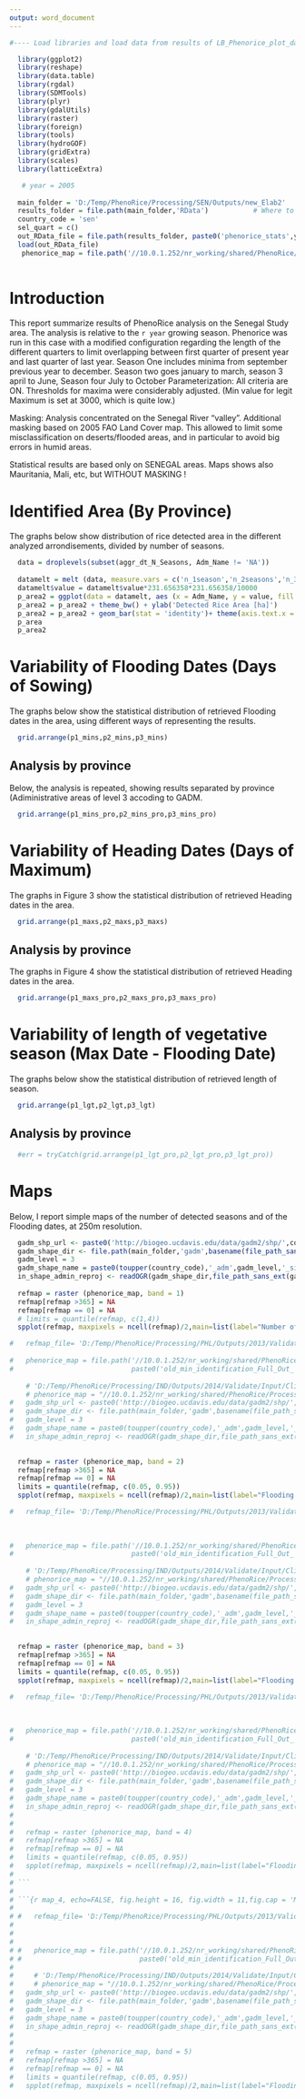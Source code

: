 ```yaml
---
output: word_document
---
```



```r
 
#---- Load libraries and load data from results of LB_Phenorice_plot_dates.R ----

  library(ggplot2)
  library(reshape)
  library(data.table)
  library(rgdal)
  library(SDMTools)
  library(plyr)
  library(gdalUtils)
  library(raster)
  library(foreign)
  library(tools)
  library(hydroGOF)
  library(gridExtra)
  library(scales)
  library(latticeExtra)

   # year = 2005
  
  main_folder = 'D:/Temp/PhenoRice/Processing/SEN/Outputs/new_Elab2'															# Folder used to store results of " 
  results_folder = file.path(main_folder,'RData')			# Where to put results
  country_code = 'sen'
  sel_quart = c()
  out_RData_file = file.path(results_folder, paste0('phenorice_stats',year,'.RData'))
  load(out_RData_file)
   phenorice_map = file.path('//10.0.1.252/nr_working/shared/PhenoRice/Processing/Senegal/Outputs/New_Elab2',year,'raster',paste0('old_min_identification_Full_Out_',year,'.dat'))
  

```
# Introduction 

This report summarize results of PhenoRice analysis on the Senegal Study area. The analysis is relative to the `r year`  growing season.
Phenorice was run in this case with a modified configuration regarding the length of the different quarters to limit overlapping between first quarter of present year and last quarter of last year. Season One includes minima from september previous year to december. Season two goes january to march, season 3 april to June, Season four July to  October
Parameterization: All criteria are ON. Thresholds for maxima were considerably adjusted. (Min value for legit Maximum is set at 3000, which is quite low.)

Masking: Analysis concentrated on the Senegal River "valley". Additional masking based on 2005 FAO Land Cover map. This allowed to limit some misclassification on deserts/flooded areas, and in particular to avoid big errors in humid areas. 

Statistical results are based only on SENEGAL areas. Maps shows also Mauritania, Mali, etc, but WITHOUT MASKING !

# Identified Area (By Province)

The graphs below show distribution of rice detected area in the different analyzed arrondisements, divided by number of seasons. 

```r
  
  data = droplevels(subset(aggr_dt_N_Seasons, Adm_Name != 'NA'))
  
  datamelt = melt (data, measure.vars = c('n_1season','n_2seasons','n_3seasons','n_4seasons'))
  datamelt$value = datamelt$value*231.656358*231.656358/10000
  p_area2 = ggplot(data = datamelt, aes (x = Adm_Name, y = value, fill = variable ))
  p_area2 = p_area2 + theme_bw() + ylab('Detected Rice Area [ha]')
  p_area2 = p_area2 + geom_bar(stat = 'identity')+ theme(axis.text.x = element_text(angle = 90 , vjust = 0, hjust = 1))
  p_area
  p_area2
```


# Variability of Flooding Dates (Days of Sowing)

The graphs below show the statistical distribution of retrieved Flooding dates in the area, using different ways of representing the results. 


```r
  
  grid.arrange(p1_mins,p2_mins,p3_mins)

```

## Analysis by province

Below, the analysis is repeated, showing results separated by province (Adiministrative areas of level 3 accoding to GADM.


```r
  
  grid.arrange(p1_mins_pro,p2_mins_pro,p3_mins_pro)

```


# Variability of Heading Dates (Days of Maximum)

The graphs in Figure 3 show the statistical distribution of retrieved Heading dates in the area. 


```r
  
  grid.arrange(p1_maxs,p2_maxs,p3_maxs)

```

## Analysis by province

The graphs in Figure 4 show the statistical distribution of retrieved Heading dates in the area. 

```r
  
  grid.arrange(p1_maxs_pro,p2_maxs_pro,p3_maxs_pro)

```


# Variability of length of vegetative season (Max Date - Flooding Date)

The graphs below show the statistical distribution of retrieved length of season. 


```r
  
  grid.arrange(p1_lgt,p2_lgt,p3_lgt)

```

## Analysis by province


```r
  
  #err = tryCatch(grid.arrange(p1_lgt_pro,p2_lgt_pro,p3_lgt_pro))

```

# Maps

Below, I report simple maps of the number of detected seasons and of the Flooding dates, at 250m resolution.


```r
  
  gadm_shp_url <- paste0('http://biogeo.ucdavis.edu/data/gadm2/shp/',country_code,'_adm.zip')
  gadm_shape_dir <- file.path(main_folder,'gadm',basename(file_path_sans_ext(gadm_shp_url)))
  gadm_level = 3
  gadm_shape_name = paste0(toupper(country_code),'_adm',gadm_level,'_sinu.shp')
  in_shape_admin_reproj <- readOGR(gadm_shape_dir,file_path_sans_ext(gadm_shape_name))
  
  refmap = raster (phenorice_map, band = 1)
  refmap[refmap >365] = NA
  refmap[refmap == 0] = NA
  # limits = quantile(refmap, c(1,4))
  spplot(refmap, maxpixels = ncell(refmap)/2,main=list(label="Number of Rice Seasons",cex=2), col.regions=topo.colors(16), zlim = c(1,4))+layer(sp.polygons(in_shape_admin_reproj))

```   

```r
  
#   refmap_file= 'D:/Temp/PhenoRice/Processing/PHL/Outputs/2013/Validate/Reference/Reproj/Reference_Map_SIN.tif'
  
#   phenorice_map = file.path('//10.0.1.252/nr_working/shared/PhenoRice/Processing/Senegal/Outputs/50_30_30_120_dec_ok/newquarts',year,'raster',
#                             paste0('old_min_identification_Full_Out_',year,'.dat'))
  
    # 'D:/Temp/PhenoRice/Processing/IND/Outputs/2014/Validate/Input/Clipped/Phenorice_Clipped.tif'
    # phenorice_map = "//10.0.1.252/nr_working/shared/PhenoRice/Processing/IT/Outputs/2013//raster/old_min_identification_Full_Out_2013.dat"
#   gadm_shp_url <- paste0('http://biogeo.ucdavis.edu/data/gadm2/shp/',country_code,'_adm.zip')
#   gadm_shape_dir <- file.path(main_folder,'gadm',basename(file_path_sans_ext(gadm_shp_url)))
#   gadm_level = 3
#   gadm_shape_name = paste0(toupper(country_code),'_adm',gadm_level,'_sinu.shp')
#   in_shape_admin_reproj <- readOGR(gadm_shape_dir,file_path_sans_ext(gadm_shape_name))
  

  refmap = raster (phenorice_map, band = 2)
  refmap[refmap >365] = NA
  refmap[refmap == 0] = NA
  limits = quantile(refmap, c(0.05, 0.95))
  spplot(refmap, maxpixels = ncell(refmap)/2,main=list(label="Flooding Dates - First Quarter",cex=2), col.regions=topo.colors(16), zlim = limits)+layer(sp.polygons(in_shape_admin_reproj))

``` 

  
```r
  
#   refmap_file= 'D:/Temp/PhenoRice/Processing/PHL/Outputs/2013/Validate/Reference/Reproj/Reference_Map_SIN.tif'
  
  
  
#   phenorice_map = file.path('//10.0.1.252/nr_working/shared/PhenoRice/Processing/Senegal/Outputs/50_30_30_120_dec_ok/newquarts',year,'raster',
#                             paste0('old_min_identification_Full_Out_',year,'.dat'))
  
    # 'D:/Temp/PhenoRice/Processing/IND/Outputs/2014/Validate/Input/Clipped/Phenorice_Clipped.tif'
    # phenorice_map = "//10.0.1.252/nr_working/shared/PhenoRice/Processing/IT/Outputs/2013//raster/old_min_identification_Full_Out_2013.dat"
#   gadm_shp_url <- paste0('http://biogeo.ucdavis.edu/data/gadm2/shp/',country_code,'_adm.zip')
#   gadm_shape_dir <- file.path(main_folder,'gadm',basename(file_path_sans_ext(gadm_shp_url)))
#   gadm_level = 3
#   gadm_shape_name = paste0(toupper(country_code),'_adm',gadm_level,'_sinu.shp')
#   in_shape_admin_reproj <- readOGR(gadm_shape_dir,file_path_sans_ext(gadm_shape_name))
  

  refmap = raster (phenorice_map, band = 3)
  refmap[refmap >365] = NA
  refmap[refmap == 0] = NA
  limits = quantile(refmap, c(0.05, 0.95))
  spplot(refmap, maxpixels = ncell(refmap)/2,main=list(label="Flooding Dates - Second Quarter",cex=2), col.regions=topo.colors(16), zlim = limits)+layer(sp.polygons(in_shape_admin_reproj))

``` 

```r
  
#   refmap_file= 'D:/Temp/PhenoRice/Processing/PHL/Outputs/2013/Validate/Reference/Reproj/Reference_Map_SIN.tif'
  
  
  
#   phenorice_map = file.path('//10.0.1.252/nr_working/shared/PhenoRice/Processing/Senegal/Outputs/50_30_30_120_dec_ok/newquarts',year,'raster',
#                             paste0('old_min_identification_Full_Out_',year,'.dat'))
  
    # 'D:/Temp/PhenoRice/Processing/IND/Outputs/2014/Validate/Input/Clipped/Phenorice_Clipped.tif'
    # phenorice_map = "//10.0.1.252/nr_working/shared/PhenoRice/Processing/IT/Outputs/2013//raster/old_min_identification_Full_Out_2013.dat"
#   gadm_shp_url <- paste0('http://biogeo.ucdavis.edu/data/gadm2/shp/',country_code,'_adm.zip')
#   gadm_shape_dir <- file.path(main_folder,'gadm',basename(file_path_sans_ext(gadm_shp_url)))
#   gadm_level = 3
#   gadm_shape_name = paste0(toupper(country_code),'_adm',gadm_level,'_sinu.shp')
#   in_shape_admin_reproj <- readOGR(gadm_shape_dir,file_path_sans_ext(gadm_shape_name))
#   
# 
#   refmap = raster (phenorice_map, band = 4)
#   refmap[refmap >365] = NA
#   refmap[refmap == 0] = NA
#   limits = quantile(refmap, c(0.05, 0.95))
#   spplot(refmap, maxpixels = ncell(refmap)/2,main=list(label="Flooding Dates - Third Quarter",cex=2), col.regions=topo.colors(16), zlim = limits)+layer(sp.polygons(in_shape_admin_reproj))
# 
# ``` 
# 
# ```{r map_4, echo=FALSE, fig.height = 16, fig.width = 11,fig.cap = 'Map of estimated flooding dates - Fourth Quarter', hide = TRUE, message = FALSE, error = FALSE, results = 'hide' }
#   
# #   refmap_file= 'D:/Temp/PhenoRice/Processing/PHL/Outputs/2013/Validate/Reference/Reproj/Reference_Map_SIN.tif'
#   
#   
#   
# #   phenorice_map = file.path('//10.0.1.252/nr_working/shared/PhenoRice/Processing/Senegal/Outputs/50_30_30_120_dec_ok/newquarts',year,'raster',
# #                             paste0('old_min_identification_Full_Out_',year,'.dat'))
#   
#     # 'D:/Temp/PhenoRice/Processing/IND/Outputs/2014/Validate/Input/Clipped/Phenorice_Clipped.tif'
#     # phenorice_map = "//10.0.1.252/nr_working/shared/PhenoRice/Processing/IT/Outputs/2013//raster/old_min_identification_Full_Out_2013.dat"
#   gadm_shp_url <- paste0('http://biogeo.ucdavis.edu/data/gadm2/shp/',country_code,'_adm.zip')
#   gadm_shape_dir <- file.path(main_folder,'gadm',basename(file_path_sans_ext(gadm_shp_url)))
#   gadm_level = 3
#   gadm_shape_name = paste0(toupper(country_code),'_adm',gadm_level,'_sinu.shp')
#   in_shape_admin_reproj <- readOGR(gadm_shape_dir,file_path_sans_ext(gadm_shape_name))
#   
# 
#   refmap = raster (phenorice_map, band = 5)
#   refmap[refmap >365] = NA
#   refmap[refmap == 0] = NA
#   limits = quantile(refmap, c(0.05, 0.95))
#   spplot(refmap, maxpixels = ncell(refmap)/2,main=list(label="Flooding Dates - Fourth Quarter",cex=2), col.regions=topo.colors(16), zlim = limits)+layer(sp.polygons(in_shape_admin_reproj))

``` 

 
  



